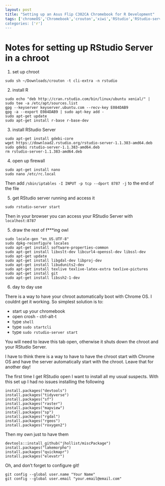 ```yaml
---
layout: post
title: "Setting up an Asus Flip C302CA Chromebook for R Development"
tags: ['chromeOS','Chromebook','crouton','xiwi','RStudio','RStudio-server]
categories: ['r']
---
```


# Notes for setting up RStudio Server in a chroot

1. set up chroot

```
sudo sh ~/Downloads/crouton -t cli-extra -n rstudio
```
2. install R

```
sudo echo "deb http://cran.rstudio.com/bin/linux/ubuntu xenial/" | sudo tee -a /etc/apt/sources.list
gpg --keyserver keyserver.ubuntu.com --recv-key E084DAB9
gpg -a --export E084DAB9 | sudo apt-key add -
sudo apt-get update
sudo apt-get install r-base r-base-dev
```
3. install RStudio Server

```
sudo apt-get install gdebi-core
wget https://download2.rstudio.org/rstudio-server-1.1.383-amd64.deb
sudo gdebi rstudio-server-1.1.383-amd64.deb
rm rstudio-server-1.1.383-amd64.deb
```

4. open up firewall

```
sudo apt-get install nano
sudo nano /etc/rc.local
```
Then add `/sbin/iptables -I INPUT -p tcp --dport 8787 -j` to the end of the file

5. get RStudio server running and access it

```
sudo rstudio-server start
```
Then in your browser you can access your RStudio Server with `localhost:8787`

5. draw the rest of f***ing owl

```
sudo locale-gen "en_US.UTF-8"
sudo dpkg-reconfigure locales
sudo apt-get install software-properties-common
sudo apt-get install libxslt-dev libcurl4-openssl-dev libssl-dev
sudo apt-get update
sudo apt-get install libgdal-dev libproj-dev
sudo apt-get install libudunits2-dev
sudo apt-get install texlive texlive-latex-extra texlive-pictures
sudo apt-get install git
sudo apt-get install libssh2-1-dev
```
  
6. day to day use

There is a way to have your chroot automatically boot with Chrome OS.  I couldnt get it working.  So simplest solution is to:

- start up your chromebook
- open crosh - ctrl-alt-t
- type `shell`
- type `sudo startcli`
- type `sudo rstudio-server start`

You will need to leave this tab open, otherwise it shuts down the chroot and your RStudio Server.

I have to think there is a way to have to have the chroot start with Chrome OS and have the server automatically start with the chroot.  Leave that for another day!

The first time I get RStudio open I want to install all my usual suspects.  With this set up I had no issues installing the following

```
install.packages("devtools")
install.packages("tidyverse")
install.packages("sf")
install.packages("raster")
install.packages("mapview")
install.packages("sp")
install.packages("rgdal")
install.packages("rgeos")
install.packages("roxygen2")
```

Then my own just to have them

```
devtools::install_github("jhollist/miscPackage")
install.packages("lakemorpho")
install.packages("quickmapr")
install.packages("elevatr")
```

Oh, and don't forget to configure git!

```
git config --global user.name "Your Name"
git config --global user.email "your.email@email.com"
```